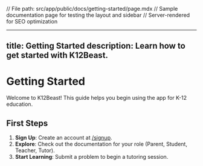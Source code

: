 // File path: src/app/public/docs/getting-started/page.mdx
// Sample documentation page for testing the layout and sidebar
// Server-rendered for SEO optimization

---
title: Getting Started
description: Learn how to get started with K12Beast.
---

# Getting Started

Welcome to K12Beast! This guide helps you begin using the app for K-12 education.

## First Steps

1. **Sign Up**: Create an account at [/signup](/signup).
2. **Explore**: Check out the documentation for your role (Parent, Student, Teacher, Tutor).
3. **Start Learning**: Submit a problem to begin a tutoring session.